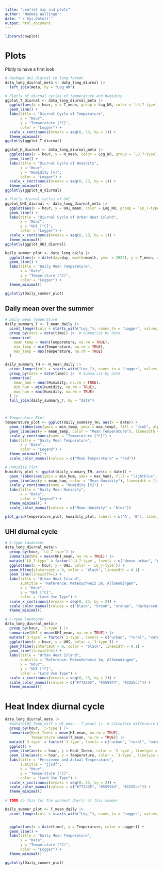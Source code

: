 ```yaml
---
title: "Leaflet map and plots"
author: 'Noémie Wellinger'
date: "`r Sys.Date()`"
output: html_document
---
```


```r
library(cowplot)

```

# Plots

Plotly to have a first look
```r
# Reshape UHI_diurnal to long format
data_long_diurnal_meta <- data_long_diurnal |>
  left_join(meta, by = "Log_NR")

# Plotly of diurnal cycles of temperature and humidity
ggplot_T_diurnal <- data_long_diurnal_meta |>
  ggplot(aes(x = hour, y = T_mean, group = Log_NR, color = `LU_7-type`)) +
  geom_line() +
  labs(title = "Diurnal Cycle of Temperature",
       x = "Hour",
       y = "Temperature [°C]",
       color = "Logger") +
  scale_x_continuous(breaks = seq(0, 23, by = 1)) +
  theme_minimal()
ggplotly(ggplot_T_diurnal)

ggplot_H_diurnal <- data_long_diurnal_meta |>
  ggplot(aes(x = hour, y = H_mean, color = Log_NR, group = `LU_7-type`)) +
  geom_line() +
  labs(title = "Diurnal Cycle of Humidity",
       x = "Hour",
       y = "Humidity [%]",
       color = "Logger") +
  scale_x_continuous(breaks = seq(0, 23, by = 1)) +
  theme_minimal()
ggplotly(ggplot_H_diurnal)

# Plotly diurnal cycles of UHI
ggplot_UHI_diurnal <- data_long_diurnal_meta |>
  ggplot(aes(x = hour, y = UHI_mean, color = Log_NR, group = `LU_7-type`)) +
  geom_line() +
  labs(title = "Diurnal Cycle of Urban Heat Island",
       x = "Hour",
       y = "UHI [°C]",
       color = "Logger") +
  scale_x_continuous(breaks = seq(0, 23, by = 1)) +
  theme_minimal()
ggplotly(ggplot_UHI_diurnal)

Daily_summer_plot <- data_long_daily |>
  ggplot(aes(x = date(day=day, month=month, year = 2024), y = T_mean, color = Log_NR)) +
  geom_line() +
  labs(title = "Daily Mean Temperature",
       x = "Date",
       y = "Temperature [°C]",
       color = "Logger") +
  theme_minimal()

ggplotly(Daily_summer_plot)

```

## Daily mean over the summer
```r
# Daily mean temperature
daily_summary_T <- T_mean_daily |>
  pivot_longer(cols = starts_with("Log_"), names_to = "Logger", values_to = "Temperature") |>
  group_by(date = date(time)) |>  # Summarize by date
  summarise(
    mean_temp = mean(Temperature, na.rm = TRUE),
    min_temp = min(Temperature, na.rm = TRUE),
    max_temp = max(Temperature, na.rm = TRUE)
  ) 

daily_summary_TH <- H_mean_daily |>
  pivot_longer(cols = starts_with("Log_"), names_to = "Logger", values_to = "Humidity") |>
  group_by(date = date(time)) |>  # Summarize by date
  summarise(
    mean_hum = mean(Humidity, na.rm = TRUE),
    min_hum = min(Humidity, na.rm = TRUE),
    max_hum = max(Humidity, na.rm = TRUE)
  ) |>
  full_join(daily_summary_T, by = "date")



# Temperature Plot
temperature_plot <- ggplot(daily_summary_TH, aes(x = date)) +
  geom_ribbon(aes(ymin = min_temp, ymax = max_temp), fill = "pink", alpha = 0.5) +
  geom_line(aes(y = mean_temp, color = "Mean Temperature"), linewidth = 1) +
  scale_y_continuous(name = "Temperature [°C]") +
  labs(title = "Daily Mean Temperature",
       x = "Date",
       color = "Legend") +
  theme_minimal() +
  scale_color_manual(values = c("Mean Temperature" = "red"))

# Humidity Plot
humidity_plot <- ggplot(daily_summary_TH, aes(x = date)) +
  geom_ribbon(aes(ymin = min_hum, ymax = max_hum), fill = "lightblue", alpha = 0.5) +
  geom_line(aes(y = mean_hum, color = "Mean Humidity"), linewidth = 1) +
  scale_y_continuous(name = "Humidity [%]") +
  labs(title = "Daily Mean Humidity",
       x = "Date",
       color = "Legend") +
  theme_minimal() +
  scale_color_manual(values = c("Mean Humidity" = "blue"))

plot_grid(temperature_plot, humidity_plot, labels = c('A', 'B'), label_size = 12, align = "v", ncol = 1)
```




## UHI diurnal cycle
```r
# 6-type landcover
data_long_diurnal_meta|>
  group_by(hour, `LU_7-type`) |>
  summarize(UHI = mean(UHI_mean, na.rm = TRUE)) |>
  mutate(`LU_7-type` = factor(`LU_7-type`, levels = c("dense urban", "green urban", "rural", "forest", "low green", "water"))) |>
  ggplot(aes(x = hour, y = UHI, color = `LU_7-type`)) +
  geom_hline(yintercept = 0, color = "black", linewidth = 0.1) +
  geom_line(linewidth=1) +
  labs(title = "Urban Heat Island",
       subtitle = "Reference: MeteoSchweiz 3m, Allmendingen",
       x = "Hour",
       y = "UHI [°C]",
       color = "Land Use Type") +
  scale_x_continuous(breaks = seq(0, 23, by = 2)) +
  scale_color_manual(values = c("black", "brown", "orange", "darkgreen", "#44dd55", "#2255cc")) +
  theme_minimal()

# 6-type landcover
data_long_diurnal_meta|>
  group_by(hour, `3-type`) |>
  summarize(UHI = mean(UHI_mean, na.rm = TRUE)) |>
  mutate(`3-type` = factor(`3-type`, levels = c("urban", "rural", "water"))) |>
  ggplot(aes(x = hour, y = UHI, color = `3-type`)) +
  geom_hline(yintercept = 0, color = "black", linewidth = 0.1) +
  geom_line(linewidth=1) +
  labs(title = "Urban Heat Island",
       subtitle = "Reference: MeteoSchweiz 3m, Allmendingen",
       x = "Hour",
       y = "UHI [°C]",
       color = "Land Use Type") +
  scale_x_continuous(breaks = seq(0, 23, by = 2)) +
  scale_color_manual(values = c("#772205", "#559944", "#2255cc")) +
  theme_minimal()


```
# Heat Index diurnal cycle
```r
data_long_diurnal_meta |>
  #mutate(HI_Temp_diff = HI_mean - T_mean) |>  # Calculate difference between Heat Index and Temperature
  group_by(hour, `3-type`) |>
  summarize(Heat_Index = mean(HI_mean, na.rm = TRUE),
            Temperature =mean(T_mean, na.rm = TRUE)) |>
  mutate(`3-type` = factor(`3-type`, levels = c("urban", "rural", "water"))) |>
  ggplot() +
  geom_line(aes(x = hour, y = Heat_Index, color = `3-type`, linetype = "dashed")) +
  geom_line(aes(x = hour, y = Temperature, color = `3-type`, linetype = "solid")) +
  labs(title = "Percieved and Actual Temperature",
       subtitle = "jjsdf",
       x = "Hour",
       y = "Temperature [°C]",
       color = "Land Use Type") +
  scale_x_continuous(breaks = seq(0, 23, by = 2)) +
  scale_color_manual(values = c("#772205", "#559944", "#2255cc")) +
  theme_minimal()
  
# TODO do this for the warmest day(s) of this summer
```


```r
Daily_summer_plot <- T_mean_daily |>
  pivot_longer(cols = starts_with("Log_"), names_to = "Logger", values_to = "Temperature")


  ggplot(aes(x = date(time), y = Temperature, color = Logger)) +
  geom_line() +
  labs(title = "Daily Mean Temperature",
       x = "Date",
       y = "Temperature [°C]",
       color = "Logger") +
  theme_minimal()

ggplotly(Daily_summer_plot)
```

#
```r

```



